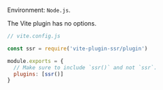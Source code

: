 Environment: `Node.js`.

The Vite plugin has no options.

```js
// vite.config.js

const ssr = require('vite-plugin-ssr/plugin')

module.exports = {
  // Make sure to include `ssr()` and not `ssr`.
  plugins: [ssr()]
}
```
